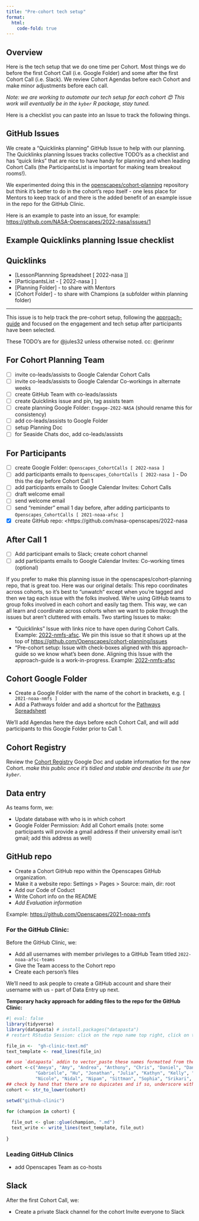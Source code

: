 ```yaml
---
title: "Pre-cohort tech setup"
format:
  html:
    code-fold: true
---
```


## Overview

Here is the tech setup that we do one time per Cohort. Most things we do before the first Cohort Call (i.e. Google Folder) and some after the first Cohort Call (i.e. Slack). We review Cohort Agendas before each Cohort and make minor adjustments before each call.  

*Note: we are working to automate our tech setup for each cohort 😍 This work will eventually be in the `kyber` R package, stay tuned.*

Here is a checklist you can paste into an Issue to track the following things. 

## GitHub Issues

We create a "Quicklinks planning" GitHub Issue to help with our planning. The Quicklinks planning Issues tracks collective TODO's as a checklist  and has "quick links" that are nice to have handy for planning and when leading Cohort Calls (the ParticipantsList is important for making team breakout rooms!). 

We experimented doing this in the [openscapes/cohort-planning](https://github.com/Openscapes/cohort-planning/issues) repository but think it's better to do in the cohort's repo itself - one less place for Mentors to keep track of and there is the added benefit of an example issue in the repo for the GitHub Clinic. 

Here is an example to paste into an issue, for example: <https://github.com/NASA-Openscapes/2022-nasa/issues/1>


::: {.callout-tip collapse="true"}
## Example Quicklinks planning Issue checklist

## Quicklinks

- [LessonPlannning Spreadsheet [ 2022-nasa ]]
- [ParticipantsList - [ 2022-nasa ] ]
- [Planning Folder] - to share with Mentors
- [Cohort Folder] - to share with Champions (a subfolder within planning folder)

---

This issue is to help track the pre-cohort setup, following the [approach-guide](https://openscapes.github.io/approach-guide/champions/) and focused on the engagement and tech setup after participants have been selected.

These TODO's are for @jules32 unless otherwise noted. cc: @erinmr 

## For Cohort Planning Team 

- [ ] invite co-leads/assists to Google Calendar Cohort Calls
- [ ] invite co-leads/assists to Google Calendar Co-workings in alternate weeks
- [ ] create GitHub Team with co-leads/assists 
- [ ] create Quicklinks issue and pin, tag assists team
- [ ] create planning Google Folder: `Engage-2022-NASA` (should rename this for consistency)
- [ ] add co-leads/assists to Google Folder
- [ ] setup Planning Doc
- [ ] for Seaside Chats doc, add co-leads/assists

## For Participants

- [ ] create Google Folder: `Openscapes_CohortCalls [ 2022-nasa ]` 
- [ ] add participants emails to `Openscapes_CohortCalls [ 2022-nasa ]` - Do this the day before Cohort Call 1
- [ ] add participants emails to Google Calendar Invites: Cohort Calls
- [ ] draft welcome email
- [ ] send welcome email
- [ ] send "reminder" email 1 day before, after adding participants to `Openscapes_CohortCalls [ 2021-noaa-afsc ]`
- [x] create GitHub repo: <https://github.com/nasa-openscapes/2022-nasa


## After Call 1
- [ ] Add participant emails to Slack; create cohort channel
- [ ] add participants emails to Google Calendar Invites: Co-working times (optional)
:::

If you prefer to make this planning issue in the openscapes/cohort-planning repo, that is great too. Here was our original details: This repo coordinates across cohorts, so it's best to "unwatch" except when you're tagged and then we tag each issue with the folks involved. We're using GitHub teams to group folks involved in each cohort and easily tag them. This way, we can all learn and coordinate across cohorts when we want to poke through the issues but aren't cluttered with emails. Two starting Issues to make: 

- "Quicklinks" Issue with links nice to have open during Cohort Calls. Example: [2022-nmfs-afsc](https://github.com/Openscapes/cohort-planning/issues/47). We pin this issue so that it shows up at the top of  <https://github.com/Openscapes/cohort-planning/issues>
- "Pre-cohort setup: Issue with check-boxes aligned with this approach-guide so we know what's been done. Aligning this Issue with the approach-guide is a work-in-progress. Example: [2022-nmfs-afsc](https://github.com/Openscapes/cohort-planning/issues/48) 



## Cohort Google Folder

-   Create a Google Folder with the name of the cohort in brackets, e.g. `[ 2021-noaa-nmfs ]`
-   Add a Pathways folder and add a shortcut for the [Pathways Spreadsheet](https://docs.google.com/spreadsheets/d/1X_-qPdWDCpw2F3nZr6vZnq87guyUIGLvekm0XV2H-A8/edit#gid=0)

We'll add Agendas here the days before each Cohort Call, and will add participants to this Google Folder prior to Call 1.

## Cohort Registry

Review the [Cohort Registry](https://docs.google.com/spreadsheets/d/1Oej46BMX_SLIc1cwoyLHzNWwGlT3szez8FDKc3b418w/edit#gid=695033382) Google Doc and update information for the new Cohort. *make this public once it's tidied and stable and describe its use for `kyber`*. 

## Data entry

As teams form, we:

-   Update database with who is in which cohort
-   Google Folder Permission: Add all Cohort emails (note: some participants will provide a gmail address if their university email isn't gmail; add this address as well)


## GitHub repo 

-   Create a Cohort GitHub repo within the Openscapes GitHub organization.
-   Make it a website repo: Settings > Pages > Source: main, dir: root
-   Add our Code of Coduct
-   Write Cohort info on the README
-   *Add Evaluation information*

Example: <https://github.com/Openscapes/2021-noaa-nmfs>


### For the GitHub Clinic:

Before the GitHub Clinic, we:

- Add all usernames with member privileges to a GitHub Team titled `2022-noaa-afsc-teams`
- Give the Team access to the Cohort repo
- Create each person's files

We'll need to ask people to create a GitHub account and share their username with us - part of Data Entry up next. 

**Temporary hacky approach for adding files to the repo for the GitHub Clinic:** 

```r
#| eval: false
library(tidyverse)
library(datapasta) # install.packages("datapasta")
# restart RStudio Session: click on the repo name top right, click on the name of the repo

file_in <-  "gh-clinic-text.md"
text_template <- read_lines(file_in)

## use `datapasta` addin to vector_paste these names formatted from the spreadsheet!
cohort <-c("Ameya", "Amy", "Andrea", "Anthony", "Chris", "Daniel", "Danyel", "Duran", "Ellysa", 
           "Gabrielle", "Hu", "Jonathan", "Julia", "Kathyn", "Kelly", "Madeline", "Maria_t", "Maria_r", "Megan", 
           "Nicole", "Nidal", "Nipam", "Sittman", "Sophia", "Srikari", "Swapna", "Syrena", "Yixian")
## check by hand that there are no dupicates and if so, underscore with last name intitial
cohort <- str_to_lower(cohort)

setwd("github-clinic")

for (champion in cohort) {
  
  file_out <- glue::glue(champion, ".md")
  text_write <- write_lines(text_template, file_out)
  
}

```

### Leading GitHub Clinics

- add Openscapes Team as co-hosts


## Slack

After the first Cohort Call, we:

-   Create a private Slack channel for the cohort Invite everyone to Slack

